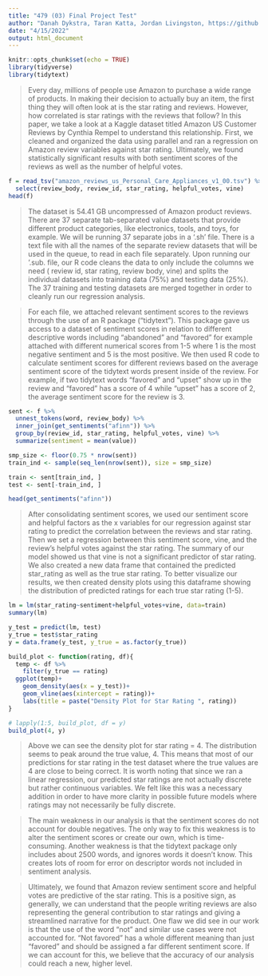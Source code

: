 ---
title: "479 (03) Final Project Test"
author: "Danah Dykstra, Taran Katta, Jordan Livingston, https://github.com/dcdykstra/479_03_final"
date: "4/15/2022"
output: html_document
---

```{r setup, include=FALSE}
knitr::opts_chunk$set(echo = TRUE)
library(tidyverse)
library(tidytext)
```
> Every day, millions of people use Amazon to purchase a wide range of products. In making their decision to actually buy an item, the first thing they will often look at is the star rating and reviews. However, how correlated is star ratings with the reviews that follow? In this paper, we take a look at a Kaggle dataset titled Amazon US Customer Reviews by Cynthia Rempel to understand this relationship. First, we cleaned and organized the data using parallel and ran a regression on Amazon review variables against star rating. Ultimately, we found statistically significant results with both sentiment scores of the reviews as well as the number of helpful votes.

```{r}
f = read_tsv("amazon_reviews_us_Personal_Care_Appliances_v1_00.tsv") %>% 
  select(review_body, review_id, star_rating, helpful_votes, vine)
head(f)
```

> The dataset is 54.41 GB uncompressed of Amazon product reviews. There are 37 separate tab-separated value datasets that provide different product categories, like electronics, tools, and toys, for example. We will be running 37 separate jobs in a ‘.sh’ file. There is a text file with all the names of the separate review datasets that will be used in the queue, to read in each file separately. Upon running our ‘.sub. file, our R code cleans the data to only include the columns we need ( review id, star rating, review body, vine) and splits the individual datasets into training data (75%) and testing data (25%). The 37 training and testing datasets are merged together in order to cleanly run our regression analysis. 

> For each file, we attached relevant sentiment scores to the reviews through the use of an R package (“tidytext”). This package gave us access to a dataset of sentiment scores in relation to different descriptive words including “abandoned” and “favored” for example attached with different numerical scores from 1-5 where 1 is the most negative sentiment and 5 is the most positive. We then used R code to calculate sentiment scores for different reviews based on the average sentiment score of the tidytext words present inside of the review. For example, if two tidytext words “favored” and “upset” show up in the review and “favored” has a score of 4 while “upset” has a score of 2, the average sentiment score for the review is 3. 

```{r}
sent <- f %>%
  unnest_tokens(word, review_body) %>% 
  inner_join(get_sentiments("afinn")) %>% 
  group_by(review_id, star_rating, helpful_votes, vine) %>% 
  summarize(sentiment = mean(value))

smp_size <- floor(0.75 * nrow(sent))
train_ind <- sample(seq_len(nrow(sent)), size = smp_size)

train <- sent[train_ind, ]
test <- sent[-train_ind, ]

head(get_sentiments("afinn"))
```

> After consolidating sentiment scores, we used our sentiment score and helpful factors as the x variables for our regression against star rating to predict the correlation between the reviews and star rating. Then we set a regression between this sentiment score, vine, and the review’s helpful votes against the star rating. The summary of our model showed us that vine is not a significant predictor of star rating. We also created a new data frame that contained the predicted star_rating as well as the true star rating. To better visualize our results, we then created density plots using this dataframe showing the distribution of predicted ratings for each true star rating (1-5). 

```{r}
lm = lm(star_rating~sentiment+helpful_votes+vine, data=train)
summary(lm)
```

```{r}
y_test = predict(lm, test)
y_true = test$star_rating
y = data.frame(y_test, y_true = as.factor(y_true))

build_plot <- function(rating, df){
  temp <- df %>% 
    filter(y_true == rating)
  ggplot(temp)+
    geom_density(aes(x = y_test))+
    geom_vline(aes(xintercept = rating))+
    labs(title = paste("Density Plot for Star Rating ", rating))
}

# lapply(1:5, build_plot, df = y)
build_plot(4, y)
```

> Above we can see the density plot for star rating = 4. The distribution seems to peak around the true value, 4. This means that most of our predictions for star rating in the test dataset where the true values are 4 are close to being correct. It is worth noting that since we ran a linear regression, our predicted star ratings are not actually discrete but rather continuous variables. We felt like this was a necessary addition in order to have more clarity in possible future models where ratings may not necessarily be fully discrete.

> The main weakness in our analysis is that the sentiment scores do not account for double negatives. The only way to fix this weakness is to alter the sentiment scores or create our own, which is time-consuming. Another weakness is that the tidytext package only includes about 2500 words, and ignores words it doesn’t know. This creates lots of room for error on descriptor words not included in sentiment analysis.

> Ultimately, we found that Amazon review sentiment score and helpful votes are predictive of the star rating. This is a positive sign, as generally, we can understand that the people writing reviews are also representing the general contribution to star ratings and giving a streamlined narrative for the product. One flaw we did see in our work is that the use of the word “not” and similar use cases were not accounted for. “Not favored” has a whole different meaning than just “favored” and should be assigned a far different sentiment score. If we can account for this, we believe that the accuracy of our analysis could reach a new, higher level.